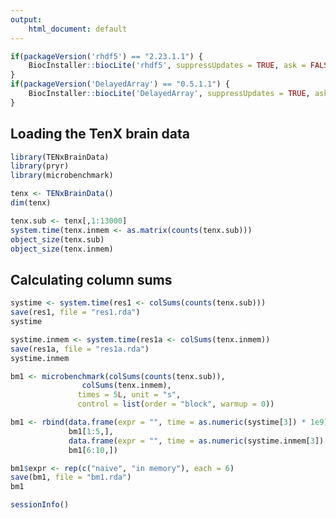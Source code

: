 ```yaml
---
output: 
    html_document: default
---
```


```r
if(packageVersion('rhdf5') == "2.23.1.1") {
    BiocInstaller::biocLite('rhdf5', suppressUpdates = TRUE, ask = FALSE)
}
if(packageVersion('DelayedArray') == "0.5.1.1") {
    BiocInstaller::biocLite('DelayedArray', suppressUpdates = TRUE, ask = FALSE)
}
```
    
## Loading the TenX brain data
    
```r
library(TENxBrainData)
library(pryr)
library(microbenchmark)
```

```r
tenx <- TENxBrainData()
dim(tenx)
```

```r
tenx.sub <- tenx[,1:13000]
system.time(tenx.inmem <- as.matrix(counts(tenx.sub)))
object_size(tenx.sub)
object_size(tenx.inmem)
```

## Calculating column sums

```r
systime <- system.time(res1 <- colSums(counts(tenx.sub)))
save(res1, file = "res1.rda")
systime
```

```r
systime.inmem <- system.time(res1a <- colSums(tenx.inmem))
save(res1a, file = "res1a.rda")
systime.inmem
```

```r
bm1 <- microbenchmark(colSums(counts(tenx.sub)),
                colSums(tenx.inmem), 
               times = 5L, unit = "s",
               control = list(order = "block", warmup = 0))

bm1 <- rbind(data.frame(expr = "", time = as.numeric(systime[3]) * 1e9), 
             bm1[1:5,],
             data.frame(expr = "", time = as.numeric(systime.inmem[3]) * 1e9),
             bm1[6:10,])

bm1$expr <- rep(c("naive", "in memory"), each = 6)
save(bm1, file = "bm1.rda")
bm1
```

```r
sessionInfo()
```



